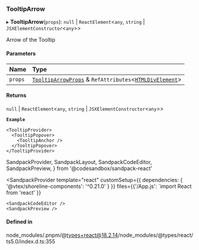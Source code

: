 ### TooltipArrow

▸ **TooltipArrow**(`props`): `null` \| `ReactElement`\<`any`, `string` \| `JSXElementConstructor`\<`any`\>\>

Arrow of the Tooltip

#### Parameters

| Name    | Type                                                                                                                               |
| :------ | :--------------------------------------------------------------------------------------------------------------------------------- |
| `props` | [`TooltipArrowProps`](props.md) & `RefAttributes`\<[`HTMLDivElement`](https://developer.mozilla.org/docs/Web/API/HTMLDivElement)\> |

#### Returns

`null` \| `ReactElement`\<`any`, `string` \| `JSXElementConstructor`\<`any`\>\>

**`Example`**

```tsx copy showLineNumbers filename="example.tsx
<TooltipProvider>
  <TooltipPopover>
    <TooltipAnchor />
  </TooltipPopover>
</TooltipProvider>
```

SandpackProvider,
SandpackLayout,
SandpackCodeEditor,
SandpackPreview,
} from '@codesandbox/sandpack-react'

<SandpackProvider
template="react"
customSetup={{ dependencies: { '@vtex/shoreline-components': '^0.21.0' } }}
files={{'/App.js': `import React from 'react'
  }}

>   <SandpackLayout>

    <SandpackCodeEditor />
    <SandpackPreview />

  </SandpackLayout>
</SandpackProvider>

#### Defined in

node_modules/.pnpm/@types+react@18.2.14/node_modules/@types/react/ts5.0/index.d.ts:355
